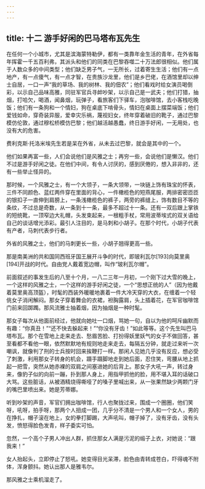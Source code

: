```yaml
---
---
---
```

title: 十二 游手好闲的巴马塔布瓦先生
---




在任何一个小城市，尤其是滨海蒙特勒伊，都有一类靠年金生活的青年，在外省每年挥霍一千五百利弗，其派头和他们的同类在巴黎吞噬二十万法郎很相似。他们属于人数众多的中间类型；他们缺乏男子气，一无所长，过着寄生生活；他们有一点地产，有一点傻气，有一点才智，在贵族沙龙里，他们是乡巴佬，在酒馆里却以绅士自居，一口一声“我的草场、我的树林、我的佃农”；他们看戏时给女演员喝倒彩，以示自己品味高雅，同驻军官兵寻衅吵架，以示自己是一武夫；他们打猎，抽烟，打哈欠，喝酒，闻鼻烟，玩弹子，看旅客们下驿车，泡咖啡馆，去小客栈吃晚饭；他们有一条狗和一个情妇，狗在桌底下啃骨头，情妇在桌面上摆菜端饭；他们爱钱如命，穿奇装异服，爱幸灾乐祸，蔑视妇女，终年穿着破旧的靴子，通过巴黎模仿伦敦，通过穆松桥模仿巴黎；他们越活越愚蠢，终日游手好闲，一无用处，也没有大的危害。

费利克斯·托洛米埃先生若是呆在外省，从未去过巴黎，就会是其中的一个。

他们如果再富一些，人们会说他们是风雅之士；再穷一些，会说他们是懒汉。他们不过是游手好闲之徒。在他们中间，有令人讨厌的，感到厌倦的，想入非非的，还有一些举止怪异的。

那时候，一个风雅之士，有一个大领子，一条大领带，一块链上饰有珠宝的怀表，三件不同颜色、蓝红两件穿在里面的背心，一件橄榄色的短燕尾服，两排密密匝匝的银扣子一直伸到肩膀上，一条浅橄榄色的裤子，两旁的裤缝上，饰有数目不等的条纹，不过总是奇数，从一条到十一条，最多不超过十一条。还有一双后跟上掌铁的短统靴，一顶窄边大礼帽，头发束起来，一根粗手杖，常用波蒂埃式的双关语给自己的谈话增光添彩。最引人注目的，是马刺和小胡子。在那个时代，小胡子代表有产者，马刺代表步行者。

外省的风雅之士，他们的马刺更长一些，小胡子翘得更高一些。

那是南美洲的共和国同西班牙国王展开斗争的时代，即玻利瓦尔[193]向莫里奥[194]开战的时代。自由党人戴着宽边帽，叫作“玻利瓦尔帽”。

前面叙述的事发生后的八至十个月，一八二三年一月初，一个刚下过大雪的晚上，一个这样的风雅之士，一个这样的游手好闲之徒，一个“思想正统的人”（因为他戴着莫里奥高顶盔），时髦的西装外暖暖地裹着一件大冷天穿的大衣，在缠着一个轻佻女子消闲解闷。那女子穿着舞会的衣裙，袒胸露肩，头上插着花，在军官咖啡馆门前来回踯躅。那风流雅士抽着烟，因为抽烟是一种时髦。

那女子每次从他面前经过，他就向她吐一口烟，骂她一句，自以为他的呵斥幽默而有趣：“你真丑！”“还不快去躲起来！”“你没有牙齿！”如此等等。这个先生叫巴马塔布瓦。那个在雪地上走来走去、愁眉苦脸、打扮得妖里妖气的女子不做回答，甚至看都不看他一眼，依然默默地有规则地走来走去，每隔五分钟，就走过来听一次嘲讽，就像判了刑的士兵按时回来挨鞭打一样。那闲人见她几乎没有反应，想必受了刺激，利用那女子转身的机会，蹑手蹑脚地走到她后面，忍住笑，弯腰从地上抓起一把雪，突然从她赤裸的双肩之间塞进她的后背上。那女子大吼一声，转过身来，像豹子似的向前一蹦，扑到那人身上，用指甲抓他的脸，用不堪入耳的话破口大骂。这些脏话，从被酒精烧得嘶哑了的嗓子里喊出来，从一张果然缺少两颗门牙的嘴巴里喷出来。她是芳蒂娜。

听到吵架的声音，军官们拥出咖啡馆，行人也聚拢过来，围成一个圈圈，他们笑呀，吼呀，拍手呀，那两个人扭成一团，几乎分不清是一个男人和一个女人，男的在挣扎，帽子滚在地上，女的拳打脚踢，大声吼叫，帽子掉了，没有牙齿，没有头发，愤怒得脸色发青，样子委实可怕。

忽然，一个高个子男人冲出人群，抓住那女人满是污泥的缎子上衣，对她说：“跟我来！”

女人抬起头，立即停止了怒吼。她变得目光呆滞，脸色由青转成苍白，吓得魂不附体，浑身颤抖。她认出那人是雅韦尔。

那风雅之士乘机溜走了。